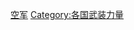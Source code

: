 {{Commonscat|Air force by country}}
{{Categories by country|nocat}}
{{catmore|空军列表}}

[[Category:空军|]]
[[Category:各国武装力量|Category:各国武装力量]]